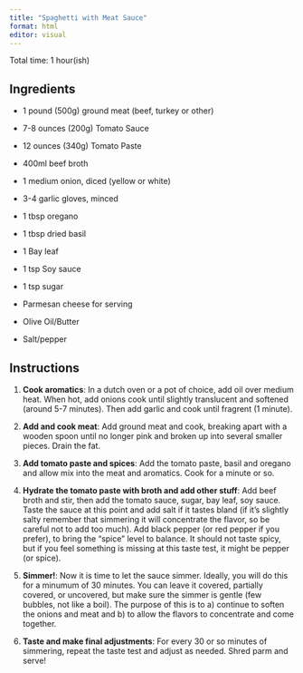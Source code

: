 ```yaml
---
title: "Spaghetti with Meat Sauce"
format: html
editor: visual
---
```


Total time: 1 hour(ish)

## Ingredients

-   1 pound (500g) ground meat (beef, turkey or other)

-   7-8 ounces (200g) Tomato Sauce

-   12 ounces (340g) Tomato Paste

-   400ml beef broth

-   1 medium onion, diced (yellow or white)

-   3-4 garlic gloves, minced

-   1 tbsp oregano

-   1 tbsp dried basil

-   1 Bay leaf

-   1 tsp Soy sauce

-   1 tsp sugar

-   Parmesan cheese for serving

-   Olive Oil/Butter

-   Salt/pepper

## Instructions

1.  **Cook aromatics**: In a dutch oven or a pot of choice, add oil over medium heat. When hot, add onions cook until slightly translucent and softened (around 5-7 minutes). Then add garlic and cook until fragrent (1 minute).

2.  **Add and cook meat**: Add ground meat and cook, breaking apart with a wooden spoon until no longer pink and broken up into several smaller pieces. Drain the fat.

3.  **Add tomato paste and spices**: Add the tomato paste, basil and oregano and allow mix into the meat and aromatics. Cook for a minute or so.

4.  **Hydrate the tomato paste with broth and add other stuff**: Add beef broth and stir, then add the tomato sauce, sugar, bay leaf, soy sauce. Taste the sauce at this point and add salt if it tastes bland (if it's slightly salty remember that simmering it will concentrate the flavor, so be careful not to add too much). Add black pepper (or red pepper if you prefer), to bring the "spice" level to balance. It should not taste spicy, but if you feel something is missing at this taste test, it might be pepper (or spice).

5.  **Simmer!**: Now it is time to let the sauce simmer. Ideally, you will do this for a minumum of 30 minutes. You can leave it covered, partially covered, or uncovered, but make sure the simmer is gentle (few bubbles, not like a boil). The purpose of this is to a) continue to soften the onions and meat and b) to allow the flavors to concentrate and come together.

6.  **Taste and make final adjustments**: For every 30 or so minutes of simmering, repeat the taste test and adjust as needed. Shred parm and serve!

